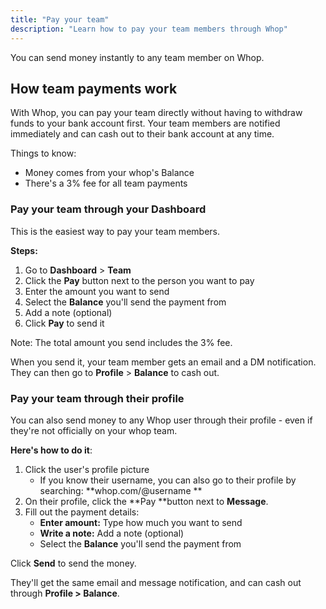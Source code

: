 ```yaml
---
title: "Pay your team"
description: "Learn how to pay your team members through Whop"
---
```


You can send money instantly to any team member on Whop.

## How team payments work

With Whop, you can pay your team directly without having to withdraw funds to your bank account first. Your team members are notified immediately and can cash out to their bank account at any time.

Things to know: 

- Money comes from your whop's Balance
- There's a 3% fee for all team payments

### Pay your team through your Dashboard

This is the easiest way to pay your team members.

**Steps:**

1. Go to **Dashboard** \> **Team**
2. Click the **Pay** button next to the person you want to pay
3. Enter the amount you want to send
4. Select the **Balance** you'll send the payment from
5. Add a note (optional)
6. Click **Pay** to send it

<Info>
  Note: The total amount you send includes the 3% fee.
</Info>

When you send it, your team member gets an email and a DM notification. They can then go to **Profile** \> **Balance** to cash out.

### Pay your team through their profile

You can also send money to any Whop user through their profile - even if they're not officially on your whop team.

**Here's how to do it**:

1. Click the user's profile picture
   - If you know their username, you can also go to their profile by searching: **whop.com/@username **
2. On their profile, click the **Pay **button next to **Message**.
3. Fill out the payment details:
   - **Enter amount:** Type how much you want to send
   - **Write a note:** Add a note (optional)
   - Select the **Balance** you'll send the payment from

Click **Send** to send the money.

They'll get the same email and message notification, and can cash out through **Profile \> Balance**.